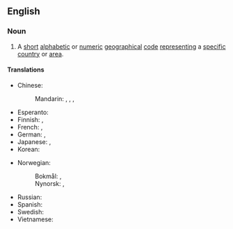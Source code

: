 {{also|Country Code}}
==English==
{{wikipedia}}

===Noun===
{{en-noun}}

# A [[short]] [[alphabetic]] or [[numeric]] [[geographical]] [[code]] [[representing]] a [[specific]] [[country]] or [[area]].

====Translations====
{{trans-top|code representing a specific country or area}}
* Chinese:
*: Mandarin: {{t+|cmn|國家代碼|sc=Hani}}, {{t+|cmn|国家代码|tr=guójiā dàimǎ|sc=Hani}}, {{t|cmn|國家編碼|sc=Hani}}, {{t|cmn|国家编码|tr=guójiā biānmǎ|sc=Hani}}
* Esperanto: {{t|eo|landokodo}}
* Finnish: {{t|fi|maatunnus}}, {{t|fi|maakoodi}}
* French: {{t|fr|code de pays|m}}, {{t|fr|code pays|m}}
* German: {{t+|de|Ländercode|m}}, {{t|de|Landescode|m}}
* Japanese: {{t|ja|国名コード|tr=kokumei kōdo|sc=Jpan}}, {{t|ja|国コード|tr=kuni kōdo|sc=Jpan}}
* Korean: {{t|ko|국가 코드}}
{{trans-mid}}
* Norwegian:
*: Bokmål: {{t|nb|landkode|m}}, {{t|nb|landskode|m}}
*: Nynorsk: {{t|nn|landkode|m}}, {{t|nn|landskode|m}}
* Russian: {{t|ru|код страны́|m}}
* Spanish: {{t|es|código del país|m}}
* Swedish: {{t+|sv|landskod|c}}
* Vietnamese: {{t|vi|mã quốc gia}}
{{trans-bottom}}